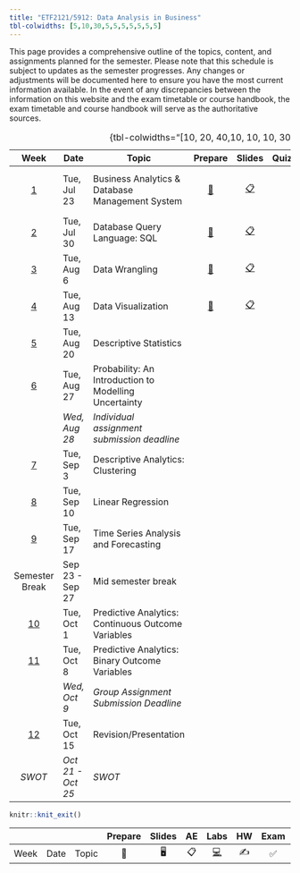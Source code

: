 ```yaml
---
title: "ETF2121/5912: Data Analysis in Business"
tbl-colwidths: [5,10,30,5,5,5,5,5,5,5]
---
```


This page provides a comprehensive outline of the topics, content, and assignments planned for the semester. Please note that this schedule is subject to updates as the semester progresses. Any changes or adjustments will be documented here to ensure you have the most current information available. In the event of any discrepancies between the information on this website and the exam timetable or course handbook, the exam timetable and course handbook will serve as the authoritative sources.

|           Week            | Date              | Topic                                                 |                                          Prepare                                           |                                           Slides                                           |                        Quiz/Assignments                         | Reading                       |
|:---------:|-----------|-----------|:---------:|:---------:|:---------:|-----------|
|  [1](/weeks/week-1.html)  | Tue, Jul 23       | Business Analytics & Database Management System       |                                   [📖](/labs/lab-1.html)                                   | [📋](https://learning.monash.edu/pluginfile.php/3800248/mod_resource/content/1/lec-1.html) | [📝](https://learning.monash.edu/mod/quiz/view.php?id=2893140)  | 📕 Camm 1.1, 1.2, 1.3 and 1.5 |
|  [2](/weeks/week-2.html)  | Tue, Jul 30       | Database Query Language: SQL                          | [📖](https://learning.monash.edu/pluginfile.php/3937376/mod_resource/content/2/lab-2.html) | [📋](https://learning.monash.edu/pluginfile.php/3937400/mod_resource/content/1/lec-2.html) | [📝](https://learning.monash.edu/mod/quiz/view.php?id=2893560)  | [✍️](/hw/hw-1.html)           |
|  [3](/weeks/week-3.html)  | Tue, Aug 6        | Data Wrangling                                        | [📖](https://learning.monash.edu/pluginfile.php/3977906/mod_resource/content/3/lab-3.html) | [📋](https://learning.monash.edu/pluginfile.php/3977860/mod_resource/content/1/lec-3.html) | [📝](https://learning.monash.edu/mod/quiz/view.php?id=2989083)  |                               |
|  [4](/weeks/week-4.html)  | Tue, Aug 13       | Data Visualization                                    | [📖](https://learning.monash.edu/pluginfile.php/4021915/mod_resource/content/1/lab-4.html) | [📋](https://learning.monash.edu/pluginfile.php/4022053/mod_resource/content/1/lec-4.html) | [📝](https://learning.monash.edu/mod/quiz/view.php?id=29897713) | 📕 Camm 3.1, 3.2, 3.6         |
|  [5](/weeks/week-5.html)  | Tue, Aug 20       | Descriptive Statistics                                |                                                                                            |                                                                                            |                                                                 |                               |
|  [6](/weeks/week-6.html)  | Tue, Aug 27       | Probability: An Introduction to Modelling Uncertainty |                                                                                            |                                                                                            |                                                                 |                               |
|                           | *Wed, Aug 28*     | *Individual assignment submission deadline*           |                                                                                            |                                                                                            |                                                                 |                               |
|  [7](/weeks/week-7.html)  | Tue, Sep 3        | Descriptive Analytics: Clustering                     |                                                                                            |                                                                                            |                                                                 |                               |
|  [8](/weeks/week-8.html)  | Tue, Sep 10       | Linear Regression                                     |                                                                                            |                                                                                            |                                                                 |                               |
|  [9](/weeks/week-9.html)  | Tue, Sep 17       | Time Series Analysis and Forecasting                  |                                                                                            |                                                                                            |                                                                 |                               |
|      Semester Break       | Sep 23 - Sep 27   | Mid semester break                                    |                                                                                            |                                                                                            |                                                                 |                               |
| [10](/weeks/week-10.html) | Tue, Oct 1        | Predictive Analytics: Continuous Outcome Variables    |                                                                                            |                                                                                            |                                                                 |                               |
| [11](/weeks/week-11.html) | Tue, Oct 8        | Predictive Analytics: Binary Outcome Variables        |                                                                                            |                                                                                            |                                                                 |                               |
|                           | *Wed, Oct 9*      | *Group Assignment Submission Deadline*                |                                                                                            |                                                                                            |                                                                 |                               |
| [12](/weeks/week-12.html) | Tue, Oct 15       | Revision/Presentation                                 |                                                                                            |                                                                                            |                                                                 |                               |
|          *SWOT*           | *Oct 21 - Oct 25* | *SWOT*                                                |                                                                                            |                                                                                            |                                                                 |                               |

: {tbl-colwidths="\[10, 20, 40,10, 10, 10, 30\]"}

```r

knitr::knit_exit()
```

|      |      |       | Prepare | Slides | AE  |                                                    Labs                                                    | HW  | Exam | Project | Quiz |
|-----|-----|-----|:---:|:---:|:---:|:-------------------------:|:---:|:---:|:---:|:---:|
| Week | Date | Topic |   📖    |   🖥️   | 📋  | [💻](https://sakai.duke.edu/samigo-app/servlet/Login?id=6fa7ebf3-01af-42a6-91ba-3e813d3901221641094171786) | ✍️  |  ✅  |   📂    |  📝  |
